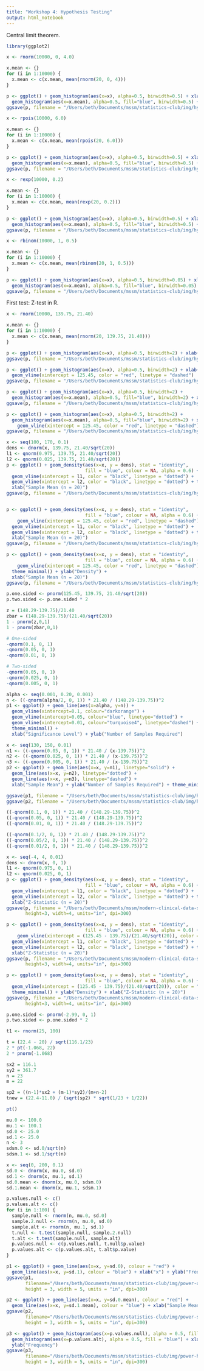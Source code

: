 ```yaml
---
title: "Workshop 4: Hypothesis Testing"
output: html_notebook
---
```


Central limit theorem.

```r
library(ggplot2)

x <- rnorm(10000, 0, 4.0)

x.mean <- {}
for (i in 1:10000) {
  x.mean <- c(x.mean, mean(rnorm(20, 0, 4)))
}

p <- ggplot() + geom_histogram(aes(x=x), alpha=0.5, binwidth=0.5) + xlab("x")  + 
  geom_histogram(aes(x=x.mean), alpha=0.5, fill="blue", binwidth=0.5) + xlab("") + theme_minimal()
ggsave(p, filename = "/Users/beth/Documents/mssm/statistics-club/img/hyp-norm-mean.png", height=3, width=4, units="in", dpi=300)

x <- rpois(10000, 6.0)

x.mean <- {}
for (i in 1:10000) {
  x.mean <- c(x.mean, mean(rpois(20, 6.0)))
}

p <- ggplot() + geom_histogram(aes(x=x), alpha=0.5, binwidth=0.5) + xlab("x")  + 
  geom_histogram(aes(x=x.mean), alpha=0.5, fill="blue", binwidth=0.5) + xlab("") + theme_minimal()
ggsave(p, filename = "/Users/beth/Documents/mssm/statistics-club/img/hyp-pois-mean.png", height=3, width=4, units="in", dpi=300)

x <- rexp(10000, 0.2)

x.mean <- {}
for (i in 1:10000) {
  x.mean <- c(x.mean, mean(rexp(20, 0.2)))
}

p <- ggplot() + geom_histogram(aes(x=x), alpha=0.5, binwidth=0.5) + xlab("x")  + 
  geom_histogram(aes(x=x.mean), alpha=0.5, fill="blue", binwidth=0.5) + xlab("") + theme_minimal()
ggsave(p, filename = "/Users/beth/Documents/mssm/statistics-club/img/hyp-exp-mean.png", height=3, width=4, units="in", dpi=300)

x <- rbinom(10000, 1, 0.5)

x.mean <- {}
for (i in 1:10000) {
  x.mean <- c(x.mean, mean(rbinom(20, 1, 0.5)))
}

p <- ggplot() + geom_histogram(aes(x=x), alpha=0.5, binwidth=0.05) + xlab("x")  + 
  geom_histogram(aes(x=x.mean), alpha=0.5, fill="blue", binwidth=0.05) + xlab("") + theme_minimal()
ggsave(p, filename = "/Users/beth/Documents/mssm/statistics-club/img/hyp-sum-mean.png", height=3, width=4, units="in", dpi=300)

```


First test: Z-test in R.

```r
x <- rnorm(10000, 139.75, 21.40)

x.mean <- {}
for (i in 1:10000) {
  x.mean <- c(x.mean, mean(rnorm(20, 139.75, 21.40)))
}

p <- ggplot() + geom_histogram(aes(x=x), alpha=0.5, binwidth=2) + xlab("") + theme_minimal() 
ggsave(p, filename = "/Users/beth/Documents/mssm/statistics-club/img/hyp-z-test-example-0.png", height=3, width=4, units="in", dpi=300)

p <- ggplot() + geom_histogram(aes(x=x), alpha=0.5, binwidth=2) + xlab("") + theme_minimal() + 
  geom_vline(xintercept = 125.45, color = "red", linetype = "dashed")
ggsave(p, filename = "/Users/beth/Documents/mssm/statistics-club/img/hyp-z-test-example-1.png", height=3, width=4, units="in", dpi=300)

p <- ggplot() + geom_histogram(aes(x=x), alpha=0.5, binwidth=2) + 
  geom_histogram(aes(x=x.mean), alpha=0.5, fill="blue", binwidth=2) + xlab("") + theme_minimal()
ggsave(p, filename = "/Users/beth/Documents/mssm/statistics-club/img/hyp-z-test-example.png", height=3, width=4, units="in", dpi=300)

p <- ggplot() + geom_histogram(aes(x=x), alpha=0.5, binwidth=2) + 
  geom_histogram(aes(x=x.mean), alpha=0.5, fill="blue", binwidth=2) + xlab("") + theme_minimal() + 
    geom_vline(xintercept = 125.45, color = "red", linetype = "dashed")
ggsave(p, filename = "/Users/beth/Documents/mssm/statistics-club/img/hyp-z-test-example-2.png", height=3, width=4, units="in", dpi=300)

x <- seq(100, 170, 0.1)
dens <- dnorm(x, 139.75, 21.40/sqrt(20))
l1 <- qnorm(0.975, 139.75, 21.40/sqrt(20))
l2 <- qnorm(0.025, 139.75, 21.40/sqrt(20))
p <- ggplot() + geom_density(aes(x=x, y = dens), stat = "identity", 
                             fill = "blue", colour = NA, alpha = 0.6) + 
  geom_vline(xintercept = l1, color = "black", linetype = "dotted") + 
  geom_vline(xintercept = l2, color = "black", linetype = "dotted") + theme_minimal() + ylab("Density") + 
  xlab("Sample Mean (n = 20)")
ggsave(p, filename = "/Users/beth/Documents/mssm/statistics-club/img/hyp-z-test-example-3.png", height=3, width=4, units="in", dpi=300)


p <- ggplot() + geom_density(aes(x=x, y = dens), stat = "identity", 
                             fill = "blue", colour = NA, alpha = 0.6) + 
    geom_vline(xintercept = 125.45, color = "red", linetype = "dashed") + 
  geom_vline(xintercept = l1, color = "black", linetype = "dotted") + 
  geom_vline(xintercept = l2, color = "black", linetype = "dotted") + theme_minimal() + ylab("Density") + 
  xlab("Sample Mean (n = 20)")
ggsave(p, filename = "/Users/beth/Documents/mssm/statistics-club/img/hyp-z-test-example-4.png", height=3, width=4, units="in", dpi=300)

p <- ggplot() + geom_density(aes(x=x, y = dens), stat = "identity", 
                             fill = "blue", colour = NA, alpha = 0.6) + 
    geom_vline(xintercept = 125.45, color = "red", linetype = "dashed") + 
  theme_minimal() + ylab("Density") + 
  xlab("Sample Mean (n = 20)")
ggsave(p, filename = "/Users/beth/Documents/mssm/statistics-club/img/hyp-z-test-example-5.png", height=3, width=4, units="in", dpi=300)
```

```r
p.one.sided <- pnorm(125.45, 139.75, 21.40/sqrt(20))
p.two.sided <- p.one.sided * 2
```


```r
z = (148.29-139.75)/21.40
zbar = (148.29-139.75)/(21.40/sqrt(20))
1 - pnorm(z,0,1)
1 - pnorm(zbar,0,1)
```

```r
# One-sided
-qnorm(0.1, 0, 1)
-qnorm(0.05, 0, 1)
-qnorm(0.01, 0, 1)

# Two-sided
-qnorm(0.05, 0, 1)
-qnorm(0.025, 0, 1)
-qnorm(0.005, 0, 1)

alpha <- seq(0.001, 0.20, 0.001)
n <- ((-qnorm(alpha/2, 0, 1)) * 21.40 / (148.29-139.75))^2
p1 <- ggplot() + geom_line(aes(x=alpha, y=n)) + 
  geom_vline(xintercept=0.1, colour="darkorange") + 
  geom_vline(xintercept=0.05, colour="blue", linetype="dotted") + 
  geom_vline(xintercept=0.01, colour="turquoise4", linetype="dashed") + 
  theme_minimal() + 
  xlab("Significance Level") + ylab("Number of Samples Required")

x <- seq(130, 150, 0.01)
n1 <- ((-qnorm(0.05, 0, 1)) * 21.40 / (x-139.75))^2
n2 <- ((-qnorm(0.025, 0, 1)) * 21.40 / (x-139.75))^2
n3 <- ((-qnorm(0.005, 0, 1)) * 21.40 / (x-139.75))^2
p2 <- ggplot() + geom_line(aes(x=x, y=n1), linetype="solid") +
  geom_line(aes(x=x, y=n2), linetype="dotted") +
  geom_line(aes(x=x, y=n3), linetype="dashed") +
  xlab("Sample Mean") + ylab("Number of Samples Required") + theme_minimal() + ylim(0, 500)
```

```r
ggsave(p1, filename = "/Users/beth/Documents/mssm/statistics-club/img/hyp-z-test-power-curve-1.png", height=3, width=4, units="in", dpi=300)
ggsave(p2, filename = "/Users/beth/Documents/mssm/statistics-club/img/hyp-z-test-power-curve-2.png", height=3, width=4, units="in", dpi=300)
```

```r
((-qnorm(0.1, 0, 1)) * 21.40 / (148.29-139.75))^2
((-qnorm(0.05, 0, 1)) * 21.40 / (148.29-139.75))^2
((-qnorm(0.01, 0, 1)) * 21.40 / (148.29-139.75))^2

((-qnorm(0.1/2, 0, 1)) * 21.40 / (148.29-139.75))^2
((-qnorm(0.05/2, 0, 1)) * 21.40 / (148.29-139.75))^2
((-qnorm(0.01/2, 0, 1)) * 21.40 / (148.29-139.75))^2
```

```r
x <- seq(-4, 4, 0.01)
dens <- dnorm(x, 0, 1)
l1 <- qnorm(0.975, 0, 1)
l2 <- qnorm(0.025, 0, 1)
p <- ggplot() + geom_density(aes(x=x, y = dens), stat = "identity", 
                             fill = "blue", colour = NA, alpha = 0.6) + 
  geom_vline(xintercept = l1, color = "black", linetype = "dotted") + 
  geom_vline(xintercept = l2, color = "black", linetype = "dotted") + theme_minimal() + ylab("Density") + 
  xlab("Z-Statistic (n = 20)")
ggsave(p, filename = "/Users/beth/Documents/mssm/modern-clinical-data-science/figures/hyp-z-test-example-3-z.png",
       height=3, width=4, units="in", dpi=300)

p <- ggplot() + geom_density(aes(x=x, y = dens), stat = "identity", 
                             fill = "blue", colour = NA, alpha = 0.6) + 
    geom_vline(xintercept = (125.45 - 139.75)/(21.40/sqrt(20)), color = "red", linetype = "dashed") + 
  geom_vline(xintercept = l1, color = "black", linetype = "dotted") + 
  geom_vline(xintercept = l2, color = "black", linetype = "dotted") + theme_minimal() + ylab("Density") + 
  xlab("Z-Statistic (n = 20)")
ggsave(p, filename = "/Users/beth/Documents/mssm/modern-clinical-data-science/figures/hyp-z-test-example-4-z.png",
       height=3, width=4, units="in", dpi=300)

p <- ggplot() + geom_density(aes(x=x, y = dens), stat = "identity", 
                             fill = "blue", colour = NA, alpha = 0.6) + 
  geom_vline(xintercept = (125.45 - 139.75)/(21.40/sqrt(20)), color = "red", linetype = "dashed") + 
  theme_minimal() + ylab("Density") + xlab("Z-Statistic (n = 20)")
ggsave(p, filename = "/Users/beth/Documents/mssm/modern-clinical-data-science/figures/hyp-z-test-example-5-z.png",
       height=3, width=4, units="in", dpi=300)
```

```r
p.one.sided <- pnorm(-2.99, 0, 1)
p.two.sided <- p.one.sided * 2
```


```r
t1 <- rnorm(25, 100)

t = (22.4 - 20) / sqrt(116.1/23)
2 * pt(-1.068, 22)
2 * pnorm(-1.068)

sx2 = 116.1
sy2 = 361.7
n = 23
m = 22

sp2 = ((n-1)*sx2 + (m-1)*sy2)/(m+n-2)
tnew = (22.4-11.0) / (sqrt(sp2) * sqrt(1/23 + 1/22))

pt()
```

```r
mu.0 <- 100.0
mu.1 <- 100.1
sd.0 <- 25.0
sd.1 <- 25.0
n <- 3
sdsm.0 <- sd.0/sqrt(n)
sdsm.1 <- sd.1/sqrt(n)

x <- seq(0, 200, 0.1)
sd.0 <- dnorm(x, mu.0, sd.0)
sd.1 <- dnorm(x, mu.1, sd.1)
sd.0.mean <- dnorm(x, mu.0, sdsm.0)
sd.1.mean <- dnorm(x, mu.1, sdsm.1)

p.values.null <- c()
p.values.alt <- c()
for (i in 1:100) {
  sample.null <- rnorm(n, mu.0, sd.0)
  sample.2.null <- rnorm(n, mu.0, sd.0)
  sample.alt <- rnorm(n, mu.1, sd.1)
  t.null <- t.test(sample.null, sample.2.null)
  t.alt <- t.test(sample.null, sample.alt)
  p.values.null <- c(p.values.null, t.null$p.value)
  p.values.alt <- c(p.values.alt, t.alt$p.value)
}
```


```r
p1 <- ggplot() + geom_line(aes(x=x, y=sd.0), colour = "red") + 
  geom_line(aes(x=x, y=sd.1), colour = "blue") + xlab("x") + ylab("Frequency")
ggsave(p1, 
       filename="/Users/beth/Documents/mssm/statistics-club/img/power-original-distributions.png",
       height = 3, width = 5, units = "in", dpi=300)

p2 <- ggplot() + geom_line(aes(x=x, y=sd.0.mean), colour = "red") + 
  geom_line(aes(x=x, y=sd.1.mean), colour = "blue") + xlab("Sample Mean") + ylab("Frequency")
ggsave(p2, 
       filename="/Users/beth/Documents/mssm/statistics-club/img/power-sampling-distributions.png",
       height = 3, width = 5, units = "in", dpi=300)

p3 <- ggplot() + geom_histogram(aes(x=p.values.null), alpha = 0.5, fill = "gray50") + 
  geom_histogram(aes(x=p.values.alt), alpha = 0.5, fill = "blue") + xlab("P Value") + 
  ylab("Frequency")
ggsave(p3, 
       filename="/Users/beth/Documents/mssm/statistics-club/img/power-hist-pvalues.png",
       height = 3, width = 5, units = "in", dpi=300)
```

